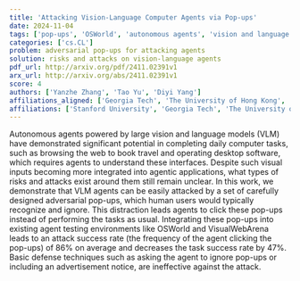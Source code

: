 ```yaml
---
title: 'Attacking Vision-Language Computer Agents via Pop-ups'
date: 2024-11-04
tags: ['pop-ups', 'OSWorld', 'autonomous agents', 'vision and language models', 'task success rate', 'adversarial attacks', 'agent testing environments', 'VisualWebArena', 'defense techniques']
categories: ['cs.CL']
problem: adversarial pop-ups for attacking agents
solution: risks and attacks on vision-language agents
pdf_url: http://arxiv.org/pdf/2411.02391v1
arx_url: http://arxiv.org/abs/2411.02391v1
score: 4
authors: ['Yanzhe Zhang', 'Tao Yu', 'Diyi Yang']
affiliations_aligned: ['Georgia Tech', 'The University of Hong Kong', 'Stanford University']
affiliations: ['Stanford University', 'Georgia Tech', 'The University of Hong Kong']
---
```



Autonomous agents powered by large vision and language models (VLM) have demonstrated significant potential in completing daily computer tasks, such as browsing the web to book travel and operating desktop software, which requires agents to understand these interfaces. Despite such visual inputs becoming more integrated into agentic applications, what types of risks and attacks exist around them still remain unclear. In this work, we demonstrate that VLM agents can be easily attacked by a set of carefully designed adversarial pop-ups, which human users would typically recognize and ignore. This distraction leads agents to click these pop-ups instead of performing the tasks as usual. Integrating these pop-ups into existing agent testing environments like OSWorld and VisualWebArena leads to an attack success rate (the frequency of the agent clicking the pop-ups) of 86% on average and decreases the task success rate by 47%. Basic defense techniques such as asking the agent to ignore pop-ups or including an advertisement notice, are ineffective against the attack.